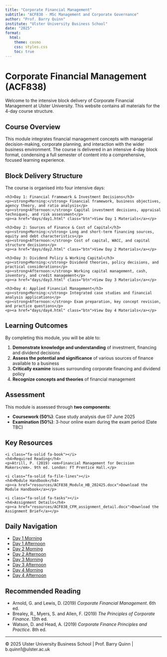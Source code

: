 ```yaml
---
title: "Corporate Financial Management"
subtitle: "ACF838 - MSc Management and Corporate Governance"
author: "Prof. Barry Quinn"
institute: "Ulster University Business School"
date: "2025"
format: 
  html:
    theme: cosmo
    css: styles.css
    toc: true
---
```


# Corporate Financial Management (ACF838)

Welcome to the intensive block delivery of Corporate Financial Management at Ulster University. This website contains all materials for the 4-day course structure.

## Course Overview

This module integrates financial management concepts with managerial decision-making, corporate planning, and interaction with the wider business environment. The course is delivered in an intensive 4-day block format, condensing a full semester of content into a comprehensive, focused learning experience.

## Block Delivery Structure

The course is organised into four intensive days:

<div class="day-cards">
  <div class="day-card">
    <h3>Day 1: Financial Framework & Investment Decisions</h3>
    <p><strong>Morning:</strong> Financial framework, business objectives, agency theory, and ratio analysis</p>
    <p><strong>Afternoon:</strong> Capital investment decisions, appraisal techniques, and risk assessment</p>
    <p><a href="days/day1.html" class="btn">View Day 1 Materials</a></p>
  </div>
  
  <div class="day-card">
    <h3>Day 2: Sources of Finance & Cost of Capital</h3>
    <p><strong>Morning:</strong> Long and short-term financing sources, equity and debt characteristics</p>
    <p><strong>Afternoon:</strong> Cost of capital, WACC, and capital structure decisions</p>
    <p><a href="days/day2.html" class="btn">View Day 2 Materials</a></p>
  </div>
  
  <div class="day-card">
    <h3>Day 3: Dividend Policy & Working Capital</h3>
    <p><strong>Morning:</strong> Dividend theories, policy decisions, and practical considerations</p>
    <p><strong>Afternoon:</strong> Working capital management, cash, inventory, and credit management</p>
    <p><a href="days/day3.html" class="btn">View Day 3 Materials</a></p>
  </div>
  
  <div class="day-card">
    <h3>Day 4: Applied Financial Management</h3>
    <p><strong>Morning:</strong> Integrated case studies and financial analysis applications</p>
    <p><strong>Afternoon:</strong> Exam preparation, key concept revision, and practice questions</p>
    <p><a href="days/day4.html" class="btn">View Day 4 Materials</a></p>
  </div>
</div>

## Learning Outcomes

By completing this module, you will be able to:

1. **Demonstrate knowledge and understanding** of investment, financing and dividend decisions
2. **Assess the potential and significance** of various sources of finance available to a business
3. **Critically examine** issues surrounding corporate financing and dividend policy
4. **Recognize concepts and theories** of financial management

## Assessment {.assessment-info}

This module is assessed through **two components**:

- **Coursework (50%)**: Case study analysis due 07 June 2025
- **Examination (50%)**: 3-hour online exam during the exam period (Date TBC)

## Key Resources

<div class="course-materials">
  <div class="material-card">
    <i class="fa-solid fa-book"></i>
    <h4>Required Reading</h4>
    <p>Atrill, P. (2019) <em>Financial Management for Decision Makers</em>. 9th ed. London: FT Prentice Hall.</p>
  </div>
  
  <div class="material-card">
    <i class="fa-solid fa-file-lines"></i>
    <h4>Module Handbook</h4>
    <p><a href="resources/ACF838_Module_HB_202425.docx">Download the Module Handbook</a></p>
  </div>
  
  <div class="material-card">
    <i class="fa-solid fa-tasks"></i>
    <h4>Assignment Details</h4>
    <p><a href="resources/ACF838_CFM_assignment_detail.docx">Download the Assignment Brief</a></p>
  </div>
</div>

## Daily Navigation

<ul class="nav-pills">
  <li><a href="days/day1-morning.html">Day 1 Morning</a></li>
  <li><a href="days/day1-afternoon.html">Day 1 Afternoon</a></li>
  <li><a href="days/day2-morning.html">Day 2 Morning</a></li>
  <li><a href="days/day2-afternoon.html">Day 2 Afternoon</a></li>
  <li><a href="days/day3-morning.html">Day 3 Morning</a></li>
  <li><a href="days/day3-afternoon.html">Day 3 Afternoon</a></li>
  <li><a href="days/day4-morning.html">Day 4 Morning</a></li>
  <li><a href="days/day4-afternoon.html">Day 4 Afternoon</a></li>
</ul>

## Recommended Reading

- Arnold, G. and Lewis, D. (2019) *Corporate Financial Management*. 6th ed.
- Brealey, R., Myers, S. and Allen, F. (2019) *The Principles of Corporate Finance*. 13th ed.
- Watson, D. and Head, A. (2019) *Corporate Finance Principles and Practice*. 8th ed.

---

<footer>
  <p>© 2025 Ulster University Business School | Prof. Barry Quinn | b.quinn1@ulster.ac.uk</p>
</footer>
